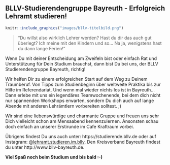 ## BLLV-Studierendengruppe Bayreuth - Erfolgreich Lehramt studieren! {#bllv}

```r
knitr::include_graphics("images/bllv-titelbild.png")
```

> "Du willst also wirklich Lehrer werden? Hast du dir das auch gut überlegt? Ich meine mit den Kindern und so... Na ja, wenigstens hast du dann lange Ferien!"

Wenn Du mit deiner Entscheidung am Zweifeln bist oder einfach Rat und Unterstützung für Dein Studium brauchst, dann bist Du bei uns, der BLLV Studierendengruppe Bayreuth, richtig!

Wir helfen Dir zu einem erfolgreichen Start auf dem Weg zu Deinem Traumberuf. Von Tipps zum Studienbeginn über weltweite Praktika bis zur Hilfe im Referendariat.
Und wenn mal wieder nichts los ist in Bayreuth... Dann erlebe mit uns ein legendäres Teamwochenende, bei dem dich nicht nur spannenden Workshops erwarten,
sondern Du dich auch auf lange Abende mit anderen Lehrämtlern vorbereiten solltest. ;)

Wir sind eine liebenswürdige und charmante Gruppe und freuen uns sehr Dich vielleicht schon am Mensaabend kennenzulernen. Ansonsten schau doch einfach an unserer Erstirunde im Cafe Kraftraum vorbei.

Übrigens findest Du uns auch unter: https://studierende.bllv.de oder auf Instagram: [\@lehramt.studieren.im.bllv](https://www.instagram.com/lehramt.studieren.im.bllv). Den Kreisverband Bayreuth findest du unter http://www.bllv-bayreuth.de.

**Viel Spaß noch beim Studium und bis bald :-)**